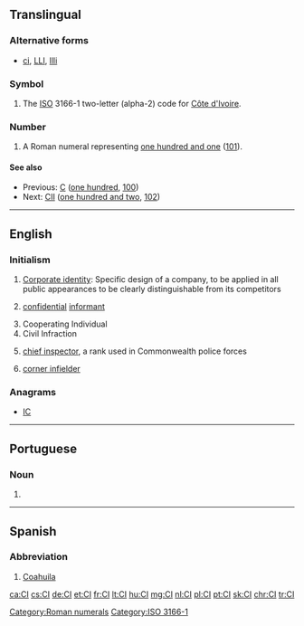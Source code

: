 {{also|Appendix:Variations of "ci"}}
==Translingual==

===Alternative forms===
* {{sense|roman numeral}} [[ci]], [[LLI]], [[llli]]

===Symbol===
{{head|mul|symbol}}
# The [[ISO]] 3166-1 two-letter (alpha-2) code for [[Côte d'Ivoire]].

===Number===
{{mul-number}}

# A Roman numeral representing [[one hundred and one]] ([[101]]).

====See also====
* Previous: [[C]] ([[one hundred]], [[100]])
* Next: [[CII]] ([[one hundred and two]], [[102]])

[[Category:Roman numerals]]
[[Category:ISO 3166-1]]

----

==English==

===Initialism===
{{rfc-header|Initialism}}
{{head|en|initialism}}

# [[corporate identity|Corporate identity]]: Specific design of a company, to be applied in all public appearances to be clearly distinguishable from its competitors
# {{context|law enforcement|lang=en}} [[confidential]] [[informant]]
# Cooperating Individual
# Civil Infraction
# {{context|law enforcement|lang=en}} [[chief inspector]], a rank used in Commonwealth police forces
# {{label|en|baseball}} [[corner infielder]]

===Anagrams===
* [[IC#English|IC]]

----

==Portuguese==

===Noun===
{{pt-noun|m|s}}

# {{initialism of|circuito integrado|lang=pt}}

----

==Spanish==

===Abbreviation===
{{rfc-header|Abbreviation}}
{{head|es|abbreviation}}

# [[Coahuila]] {{gloss|Mexican state}}

[[ca:CI]]
[[cs:CI]]
[[de:CI]]
[[et:CI]]
[[fr:CI]]
[[lt:CI]]
[[hu:CI]]
[[mg:CI]]
[[nl:CI]]
[[pl:CI]]
[[pt:CI]]
[[sk:CI]]
[[chr:CI]]
[[tr:CI]]